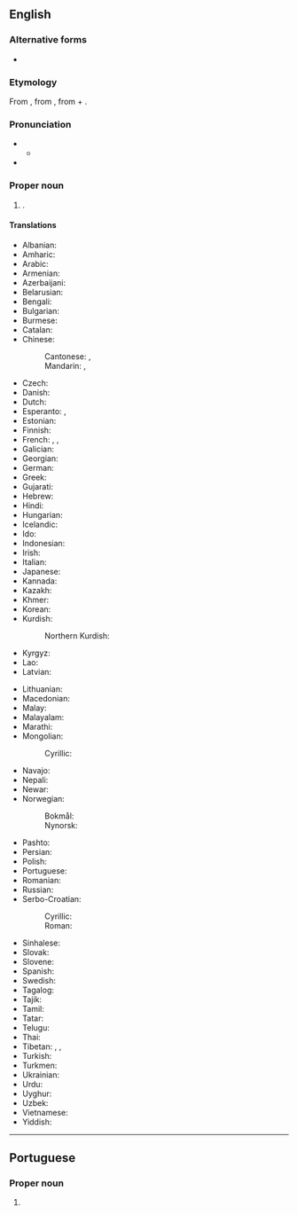 {{also|Káthmandu|Káthmándú}}
==English==
{{wikipedia}}

===Alternative forms===
* {{alter|en|Katmandu}}

===Etymology===
From {{bor|en|ne|काठमाडौं}}, from {{der|en|sa|काष्ठमण्डप}}, from {{m|sa|काष्ठ|t=wood}} + {{m|sa|मण्डप|t=pavilion}}.

===Pronunciation===
* {{IPA|en|/ˌkatmanˈduː/}}
** {{audio|en|LL-Q1860 (eng)-Vealhurl-Kathmandu.wav|Audio (UK)}}
* {{rhymes|en|uː}}

===Proper noun===
{{en-proper noun}}

# {{place|en|capital city|c/Nepal}}.

====Translations====
{{trans-top|capital city of Nepal}}
* Albanian: {{t|sq|Kathmandu}}
* Amharic: {{t|am|ካትማንዱ}}
* Arabic: {{t|ar|كَاثْمَانْدُو|f|tr=kaṯmandū}}
* Armenian: {{t+|hy|Կատմանդու}}
* Azerbaijani: {{t+|az|Katmandu}}
* Belarusian: {{t|be|Катманду́|m}}
* Bengali: {{t|bn|কাঠমান্ডু}}
* Bulgarian: {{t|bg|Катманду́|m}}
* Burmese: {{t+|my|[[ခတ္တမန္ဒု]][[မြို့]]}}
* Catalan: {{t+|ca|Katmandú|m}}
* Chinese:
*: Cantonese: {{t|yue|加德滿都}}, {{t|yue|加德满都|tr=gaa1 dak1 mun5 dou1}}
*: Mandarin: {{t+|cmn|加德滿都}}, {{t+|cmn|加德满都|tr=Jiādémǎndū}}
* Czech: {{t+|cs|Káthmándú|m}}
* Danish: {{t|da|Katmandu|n}}
* Dutch: {{t|nl|Kathmandu|n}}
* Esperanto: {{t+|eo|Katmanduo}}, {{t|eo|Katmando}}
* Estonian: {{t+|et|Katmandu}}
* Finnish: {{t|fi|Katmandu}}
* French: {{t+|fr|Katmandou|f}}, {{t|fr|Kathmandu|f}}, {{t|fr|Kātmāndū|f}}
* Galician: {{t|gl|Katmandú|m}}
* Georgian: {{t|ka|კატმანდუ}}
* German: {{t+|de|Kathmandu|n}}
* Greek: {{t+|el|Κατμαντού|n}}
* Gujarati: {{t|gu|કાઠમંડુ}}
* Hebrew: {{t|he|קַטְמַנְדּוּ|f|tr=katmandú}}
* Hindi: {{t+|hi|काठमांडू|m}}
* Hungarian: {{t+|hu|Katmandu}}
* Icelandic: {{t|is|Katmandú|m}}
* Ido: {{t|io|Katmandu}}
* Indonesian: {{t|id|Kathmandu}}
* Irish: {{t|ga|Kathmandu}}
* Italian: {{t|it|Katmandu|m}}
* Japanese: {{t|ja|カトマンズ|tr=Katomanzu}}
* Kannada: {{t|kn|ಕಠ್ಮಂಡು}}
* Kazakh: {{t|kk|Катманду}}
* Khmer: {{t+|km|កដ្ឋមណ្ឌូ}}
* Korean: {{t|ko|^카트만두}}
* Kurdish:
*: Northern Kurdish: {{t+|kmr|Kathmandu}}
* Kyrgyz: {{t|ky|Катманду}}
* Lao: {{t|lo|ກາດມານດຸ}}
* Latvian: {{t|lv|Katmandu|m}}
{{trans-mid}}
* Lithuanian: {{t|lt|Katmandu|m}}
* Macedonian: {{t|mk|Катманду}}
* Malay: {{t|ms|Kathmandu}}
* Malayalam: {{t|ml|കാഠ്മണ്ഡു}}
* Marathi: {{t|mr|काठमांडू}}
* Mongolian:
*: Cyrillic: {{t|mn|Катманду}}
* Navajo: {{t|nv|Kʼatmandoo}}
* Nepali: {{t+|ne|काठमाडौं}}
* Newar: {{t-needed|new}}
* Norwegian:
*: Bokmål: {{t|nb|Katmandu}}
*: Nynorsk: {{t|nn|Katmandu}}
* Pashto: {{t|ps|کاتماندو}}
* Persian: {{t|fa|کاتماندو|tr=kâtmandû}}
* Polish: {{t+|pl|Katmandu|m}}
* Portuguese: {{t|pt|Katmandu|f}}
* Romanian: {{t+|ro|Kathmandu}}
* Russian: {{t|ru|Катманду́|m}}
* Serbo-Croatian:
*: Cyrillic: {{t|sh|Катманду|m}}
*: Roman: {{t+|sh|Katmandu|m}}
* Sinhalese: {{t|si|කත්මන්ඩු}}
* Slovak: {{t|sk|Káthmandu|m}}
* Slovene: {{t|sl|Katmandu|m}}
* Spanish: {{t+|es|Katmandú|m}}
* Swedish: {{t|sv|Katmandu|n}}
* Tagalog: {{t|tl|Katmandu}}
* Tajik: {{t|tg|Катманду}}
* Tamil: {{t|ta|காட்மாண்டூ}}
* Tatar: {{t|tt|Катманду}}
* Telugu: {{t|te|కాఠ్మండు}}
* Thai: {{t+|th|กาฐมาณฑุ}}
* Tibetan: {{t|bo|ཀ་ཏ་མན་ཏུ།}}, {{t|bo|ཡུམ་བུ}}, {{t|bo|ཡམ་བུ}}
* Turkish: {{t|tr|Katmandu}}
* Turkmen: {{t|tk|Katmandu}}
* Ukrainian: {{t|uk|Катманду́|m}}
* Urdu: {{t|ur|کاٹھمانڈو|m|tr=kāṭhmāṇḍū}}
* Uyghur: {{t|ug|كاتماندۇ}}
* Uzbek: {{t|uz|Katmandu}}
* Vietnamese: {{t|vi|Cát-man-đu}}
* Yiddish: {{t|yi|קאַטמאַנדו|n}}
{{trans-bottom}}

----

==Portuguese==

===Proper noun===
{{pt-proper noun|f}}

# {{alternative spelling of|pt|Katmandu}}